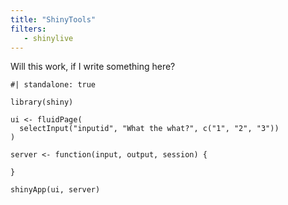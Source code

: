 ```yaml
---
title: "ShinyTools"
filters: 
   - shinylive
---
```


Will this work, if I write something here?

```shinylive-r
#| standalone: true

library(shiny)

ui <- fluidPage(
  selectInput("inputid", "What the what?", c("1", "2", "3"))
)

server <- function(input, output, session) {
  
}

shinyApp(ui, server)


```
